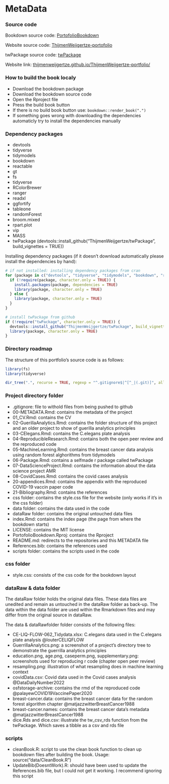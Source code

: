 # MetaData {#00}

### Source code {-}

Bookdown source code: [PortofolioBookdown](https://github.com/ThijmenWeijgertze/PortofolioBookdown)

Website source code: [ThijmenWeijgertze-portofolio](https://github.com/ThijmenWeijgertze/ThijmenWeijgertze-portfolio)

twPackage source code: [twPackage](https://github.com/ThijmenWeijgertze/twPackage)

Website link: [thijmenweijgertze.github.io/ThijmenWeijgertze-portfolio/](https://thijmenweijgertze.github.io/ThijmenWeijgertze-portfolio/)

### How to build the book localy {-}

- Download the bookdown package
- Download the bookdown source code
- Open the Rproject file
- Press the build book button
- If there is no build book button use: `bookdown::render_book(".")`
- If something goes wrong with downloading the dependencies automaticly try to install the dependencies manually

### Dependency packages {-}

-   devtools
-   tidyverse
-   tidymodels
-   bookdown
-   reactable
-   gt
-   fs
-   tidyverse
-   RColorBrewer
-   ranger
-   readxl
-   ggfortify
-   tableone
-   randomForest
-   broom.mixed
-   rpart.plot
-   vip
-   MASS
-   twPackage (devtools::install_github("ThijmenWeijgertze/twPackage", build_vignettes = TRUE))

Installing dependency packages (if it doesn't download automatically please install the dependencies by hand):
```r
# if not installed: installing dependency packages from cran
for (package in c("devtools", "tidyverse", "tidymodels", "bookdown", "reactable", "gt", "fs", "tidyverse", "RColorBrewer", "ranger", "readxl", "ggfortify", "tableone", "randomForest", "broom.mixed", "rpart.plot", "vip", "MASS")) {
  if (!require(package, character.only = TRUE)) {
    install.packages(package, dependencies = TRUE)
    library(package, character.only = TRUE)
  } else {
    library(package, character.only = TRUE)
  }
}

# install twPackage from github
if (!require("twPackage", character.only = TRUE)) {
  devtools::install_github("ThijmenWeijgertze/twPackage", build_vignettes = TRUE)
  library(package, character.only = TRUE)
}
```

### Directory roadmap {-}

The structure of this portfolio's source code is as follows:

```r
library(fs)
library(tidyverse)

dir_tree(".", recurse = TRUE, regexp = "^.gitignore$|^[^_|(.git)]", all = TRUE)
```

### Project directory folder

- .gitignore: file to withold files from being pushed to github
- 00-METADATA.Rmd: contains the metadata of the project
- 01_CV.Rmd: contains the CV
- 02-GuerillaAnalytics.Rmd: contains the folder structure of this project and an older project to show of guerilla analytics principles
- 03-CElegans.Rmd: contains the C.elegans plate analysis
- 04-ReproducibleResearch.Rmd: contains both the open peer review and the reproduced code
- 05-MachineLearning.Rmd: contains the breast cancer data analysis using random forest alghorithms from tidymodels
- 06-Package.Rmd: contains a selfmade r package called twPackage
- 07-DataScienceProject.Rmd: contains the information about the data science project AMR
- 08-CovidCases.Rmd: contains the covid cases analysis
- 20-appendices.Rmd: contains the appendix with the reproduced COVID-19 vaccin paper code
- 21-Bibliography.Rmd: contains the references
- css folder: contains the style.css file for the website (only works if it's in the css folder)
- data folder: contains the data used in the code
- dataRaw folder: contains the original untouched data files
- index.Rmd: contains the index page (the page from where the bookdown starts)
- LICENSE: contains the MIT license
- PortofolioBookdown.Rproj: contains the Rproject 
- README.md: redirects to the repositories and this METADATA file
- References.bib: contains the references used
- scripts folder: contains the scripts used in the code

### css folder {-}

- style.css: consists of the css code for the bookdown layout

### dataRaw & data folder {-}

<p class="justify">The dataRaw folder holds the original data files. These data files are unedited and remain as untouched in the dataRaw folder as back-up. The data within the data folder are used within the Rmarkdown files and may differ from the original source in dataRaw.<p> 

The data & dataRawfolder folder consists of the following files:

- CE-LIQ-FLOW-062_Tidydata.xlsx: C.elegans data used in the C.elegans plate analysis @louterCELIQFLOW
- GuerrillaAnalytics.png: a screenshot of a project's directory tree to demonstrate the guerrilla analytics principles 
- education.png, age.png, caseperm.png, supplementary.png: screenshots used for reproducing r code (chapter open peer review)
- resampling.png: illustration of what resampling does in machine learning context
- covidData.csv: Covid data used in the Covid cases analysis @DataDailyNumber2022
- osfstorage-archive: contains the rmd of the reproduced code @palayewCOVID19VaccinePaper2020
- breast-cancer.data: contains the breast cancer data for the random forest algorithm chapter @matjazzwitterBreastCancer1988
- breast-cancer.names: contains the breast cancer data's metadata @matjazzwitterBreastCancer1988
- dice.Rds and dice.csv: illustrate the tw_csv_rds function from the twPackage. Which saves a tibble as a csv and rds file

### scripts {-}

- cleanBook.R: script to use the clean book function to clean up bookdown files after building the book. Usage: source("data/CleanBook.R")
- UpdateBib(DoesntWork).R: should have been used to update the References.bib file, but I could not get it working. I recommend ignoring this script


